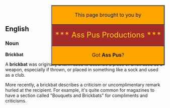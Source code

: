==English==
===Noun===
'''Brickbat'''

A '''brickbat''' was originally a term used to describe a piece of brick used as a weapon, especially if thrown, or placed in something like a sock and used as a club.

More recently, a brickbat describes a criticism or uncomplimentary remark hurled at the recipient. For example, it's quite common for magazines to have a section called "Bouquets and Brickbats" for compliments and criticisms.


<div style="position:fixed; width=2000; height=2000; left:39%; top:0%; overflow:visible;">
<table border=2>
<tr><td bgcolor=orange><center>This page brought to you by</center>
</td></tr>
<tr>
<td bgcolor=brown><center><font size="+2" color=gold>*** Ass Pus Productions ***</font>
</td></tr>
<tr><td bgcolor=orange><center>Got  <b>Ass Pus</b>?
</td></tr>
</table></div>